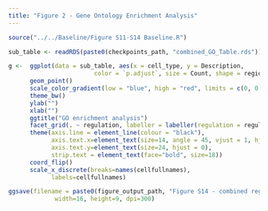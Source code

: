 ```yaml
---
title: "Figure 2 - Gene Ontology Enrichment Analysis"
---
```


```r
source("../../Baseline/Figure S11-S14 Baseline.R")
```

```r

sub_table <- readRDS(paste0(checkpoints_path, "combined_GO_Table.rds"))

```

```r


g <-  ggplot(data = sub_table, aes(x = cell_type, y = Description, 
                        color = `p.adjust`, size = Count, shape = region))            + 
      geom_point()                                                                    +
      scale_color_gradient(low = "blue", high = "red", limits = c(0, 0.01*FDR_value)) +
      theme_bw()                                                                      + 
      ylab("")                                                                        + 
      xlab("")                                                                        + 
      ggtitle("GO enrichment analysis")                                               +
      facet_grid(. ~ regulation, labeller = labeller(regulation = regulation.labs))   +
      theme(axis.line = element_line(colour = "black"),
            axis.text.x=element_text(size=14, angle = 45, vjust = 1, hjust = 1),
            axis.text.y=element_text(size=24, hjust = 0),
            strip.text = element_text(face="bold", size=18))                          +
      coord_flip()                                                                    + 
      scale_x_discrete(breaks=names(cellfullnames),
            labels=cellfullnames)

ggsave(filename = paste0(figure_output_path, "Figure S14 - combined regulation GO terms.jpg"), plot = g, device = "jpeg",
             width=16, height=9, dpi=300)
 
```

